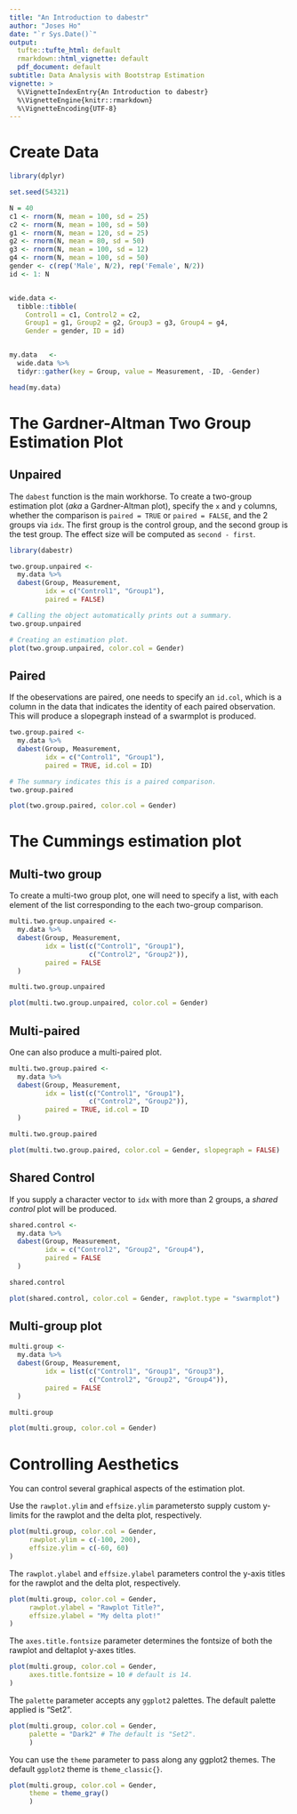 ```yaml
---
title: "An Introduction to dabestr"
author: "Joses Ho"
date: "`r Sys.Date()`"
output:
  tufte::tufte_html: default
  rmarkdown::html_vignette: default
  pdf_document: default
subtitle: Data Analysis with Bootstrap Estimation
vignette: >
  %\VignetteIndexEntry{An Introduction to dabestr} 
  %\VignetteEngine{knitr::rmarkdown}
  %\VignetteEncoding{UTF-8} 
---
```


# Create Data

```r
library(dplyr)

set.seed(54321)

N = 40
c1 <- rnorm(N, mean = 100, sd = 25)
c2 <- rnorm(N, mean = 100, sd = 50)
g1 <- rnorm(N, mean = 120, sd = 25)
g2 <- rnorm(N, mean = 80, sd = 50)
g3 <- rnorm(N, mean = 100, sd = 12)
g4 <- rnorm(N, mean = 100, sd = 50)
gender <- c(rep('Male', N/2), rep('Female', N/2))
id <- 1: N


wide.data <- 
  tibble::tibble(
    Control1 = c1, Control2 = c2,
    Group1 = g1, Group2 = g2, Group3 = g3, Group4 = g4,
    Gender = gender, ID = id)


my.data   <- 
  wide.data %>%
  tidyr::gather(key = Group, value = Measurement, -ID, -Gender)

head(my.data)
```

# The Gardner-Altman Two Group Estimation Plot

## Unpaired

The `dabest` function is the main workhorse. To create a two-group estimation plot (_aka_ a Gardner-Altman plot), specify the `x` and `y` columns, whether the comparison is `paired = TRUE` or `paired = FALSE`, and the 2 groups via `idx`. The first group is the control group, and the second group is the test group. The effect size will be computed as `second - first`.

```r

library(dabestr)

two.group.unpaired <- 
  my.data %>%
  dabest(Group, Measurement, 
         idx = c("Control1", "Group1"), 
         paired = FALSE)

# Calling the object automatically prints out a summary.
two.group.unpaired 

# Creating an estimation plot.
plot(two.group.unpaired, color.col = Gender)
```

## Paired

If the obeservations are paired, one needs to specify an `id.col`, which is a column in the data that indicates the identity of each paired observation. This will produce a slopegraph instead of a swarmplot is produced.

```r
two.group.paired <- 
  my.data %>%
  dabest(Group, Measurement, 
         idx = c("Control1", "Group1"), 
         paired = TRUE, id.col = ID)

# The summary indicates this is a paired comparison. 
two.group.paired 

plot(two.group.paired, color.col = Gender)
```

# The Cummings estimation plot

## Multi-two group

To create a multi-two group plot, one will need to specify a list, with each element of the list corresponding to the each two-group comparison.

```r

multi.two.group.unpaired <- 
  my.data %>%
  dabest(Group, Measurement, 
         idx = list(c("Control1", "Group1"), 
                    c("Control2", "Group2")),
         paired = FALSE
  )

multi.two.group.unpaired 

plot(multi.two.group.unpaired, color.col = Gender)
```

## Multi-paired

One can also produce a multi-paired plot.

```r

multi.two.group.paired <- 
  my.data %>%
  dabest(Group, Measurement, 
         idx = list(c("Control1", "Group1"), 
                    c("Control2", "Group2")),
         paired = TRUE, id.col = ID
  )

multi.two.group.paired 

plot(multi.two.group.paired, color.col = Gender, slopegraph = FALSE)
```

## Shared Control

If you supply a character vector to `idx` with more than 2 groups, a *shared control* plot will be produced.

```r

shared.control <- 
  my.data %>%
  dabest(Group, Measurement, 
         idx = c("Control2", "Group2", "Group4"),
         paired = FALSE
  )

shared.control 

plot(shared.control, color.col = Gender, rawplot.type = "swarmplot")

```

## Multi-group plot

```r

multi.group <- 
  my.data %>%
  dabest(Group, Measurement, 
         idx = list(c("Control1", "Group1", "Group3"), 
                    c("Control2", "Group2", "Group4")),
         paired = FALSE
  )

multi.group 

plot(multi.group, color.col = Gender)
```

# Controlling Aesthetics

You can control several graphical aspects of the estimation plot. 

Use the `rawplot.ylim` and `effsize.ylim` parametersto supply custom y-limits for the rawplot and the delta plot, respectively.


```r

plot(multi.group, color.col = Gender,
     rawplot.ylim = c(-100, 200),
     effsize.ylim = c(-60, 60)
)

```

The `rawplot.ylabel` and `effsize.ylabel` parameters control the y-axis titles for the rawplot and the delta plot, respectively.

```r

plot(multi.group, color.col = Gender,
     rawplot.ylabel = "Rawplot Title?",
     effsize.ylabel = "My delta plot!"
)
```

The `axes.title.fontsize` parameter determines the fontsize of both the rawplot and deltaplot y-axes titles.

```r

plot(multi.group, color.col = Gender,
     axes.title.fontsize = 10 # default is 14.
)

```

The `palette` parameter accepts any `ggplot2` palettes. The default palette applied is "Set2". 

```r

plot(multi.group, color.col = Gender,
     palette = "Dark2" # The default is "Set2".
     )
```

You can use the `theme` parameter to pass along any ggplot2 themes. The default `ggplot2` theme is `theme_classic{}`. 

```r
plot(multi.group, color.col = Gender,
     theme = theme_gray()
     )
```

